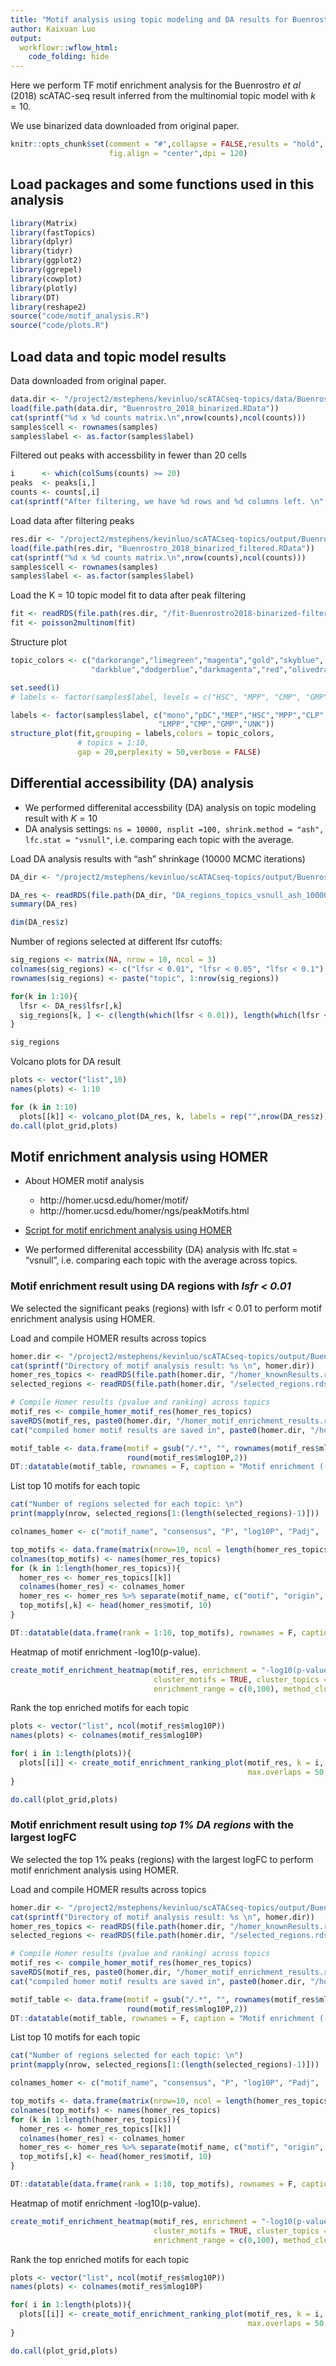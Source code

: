 ```yaml
---
title: "Motif analysis using topic modeling and DA results for Buenrostro *et al* (2018) scATAC-seq result"
author: Kaixuan Luo
output:
  workflowr::wflow_html:
    code_folding: hide
---
```


Here we perform TF motif enrichment analysis
for the Buenrostro *et al* (2018) scATAC-seq result inferred 
from the multinomial topic model with $k = 10$.

We use binarized data downloaded from original paper.

```r
knitr::opts_chunk$set(comment = "#",collapse = FALSE,results = "hold",
                      fig.align = "center",dpi = 120)
```

## Load packages and some functions used in this analysis
```r
library(Matrix)
library(fastTopics)
library(dplyr)
library(tidyr)
library(ggplot2)
library(ggrepel)
library(cowplot)
library(plotly)
library(DT)
library(reshape2)
source("code/motif_analysis.R")
source("code/plots.R")
```

## Load data and topic model results

Data downloaded from original paper.
```r
data.dir <- "/project2/mstephens/kevinluo/scATACseq-topics/data/Buenrostro_2018/processed_data/"
load(file.path(data.dir, "Buenrostro_2018_binarized.RData"))
cat(sprintf("%d x %d counts matrix.\n",nrow(counts),ncol(counts)))
samples$cell <- rownames(samples)
samples$label <- as.factor(samples$label)
```

Filtered out peaks with accessbility in fewer than 20 cells
```r
i      <- which(colSums(counts) >= 20)
peaks  <- peaks[i,]
counts <- counts[,i]
cat(sprintf("After filtering, we have %d rows and %d columns left. \n",nrow(counts),ncol(counts)))
```

Load data after filtering peaks
```r
res.dir <- "/project2/mstephens/kevinluo/scATACseq-topics/output/Buenrostro_2018/binarized/filtered_peaks"
load(file.path(res.dir, "Buenrostro_2018_binarized_filtered.RData"))
cat(sprintf("%d x %d counts matrix.\n",nrow(counts),ncol(counts)))
samples$cell <- rownames(samples)
samples$label <- as.factor(samples$label)
```

Load the K = 10 topic model fit to data after peak filtering
```r
fit <- readRDS(file.path(res.dir, "/fit-Buenrostro2018-binarized-filtered-scd-ex-k=10.rds"))$fit
fit <- poisson2multinom(fit)
```

Structure plot
```r
topic_colors <- c("darkorange","limegreen","magenta","gold","skyblue",
                  "darkblue","dodgerblue","darkmagenta","red","olivedrab")

set.seed(1)
# labels <- factor(samples$label, levels = c("HSC", "MPP", "CMP", "GMP", "mono", "MEP", "LMPP", "CLP", "pDC", "UNK"))

labels <- factor(samples$label, c("mono","pDC","MEP","HSC","MPP","CLP",
                                 "LMPP","CMP","GMP","UNK"))
structure_plot(fit,grouping = labels,colors = topic_colors,
               # topics = 1:10,
               gap = 20,perplexity = 50,verbose = FALSE)

```

## Differential accessibility (DA) analysis

  * We performed differenital accessbility (DA) analysis on topic modeling result with $K = 10$
  * DA analysis settings: `ns = 10000, nsplit =100, shrink.method = "ash", lfc.stat = "vsnull"`, i.e. comparing each topic with the average.  

Load DA analysis results with "ash" shrinkage (10000 MCMC iterations)

```r
DA_dir <- "/project2/mstephens/kevinluo/scATACseq-topics/output/Buenrostro_2018/binarized/filtered_peaks/DAanalysis-Buenrostro2018-k=10"

DA_res <- readRDS(file.path(DA_dir, "DA_regions_topics_vsnull_ash_10000iters.rds"))
summary(DA_res)

dim(DA_res$z)
```


Number of regions selected at different lfsr cutoffs:
```r
sig_regions <- matrix(NA, nrow = 10, ncol = 3)
colnames(sig_regions) <- c("lfsr < 0.01", "lfsr < 0.05", "lfsr < 0.1")
rownames(sig_regions) <- paste("topic", 1:nrow(sig_regions))

for(k in 1:10){
  lfsr <- DA_res$lfsr[,k]
  sig_regions[k, ] <- c(length(which(lfsr < 0.01)), length(which(lfsr < 0.05)), length(which(lfsr < 0.1)))
}

sig_regions
```


Volcano plots for DA result
```r
plots <- vector("list",10)
names(plots) <- 1:10

for (k in 1:10)
  plots[[k]] <- volcano_plot(DA_res, k, labels = rep("",nrow(DA_res$z)))
do.call(plot_grid,plots)

```

## Motif enrichment analysis using HOMER

  * About HOMER motif analysis
    - http://homer.ucsd.edu/homer/motif/
    - http://homer.ucsd.edu/homer/ngs/peakMotifs.html

  * [Script for motif enrichment analysis using HOMER](https://github.com/stephenslab/scATACseq-topics/blob/master/scripts/postfit_motif_analysis_Buenrostro2018.R)

  * We performed differenital accessbility (DA) analysis with lfc.stat = "vsnull", i.e. comparing each topic with the average across topics.  
  
### Motif enrichment result using DA regions with *lsfr < 0.01*

We selected the significant peaks (regions) with lsfr < 0.01 to perform motif enrichment analysis using HOMER.

Load and compile HOMER results across topics
```r
homer.dir <- "/project2/mstephens/kevinluo/scATACseq-topics/output/Buenrostro_2018/binarized/filtered_peaks/motifanalysis-Buenrostro2018-k=10-vsnull-ash/HOMER/DA_lfsr_0.01_regions"
cat(sprintf("Directory of motif analysis result: %s \n", homer.dir))
homer_res_topics <- readRDS(file.path(homer.dir, "/homer_knownResults.rds"))
selected_regions <- readRDS(file.path(homer.dir, "/selected_regions.rds"))

# Compile Homer results (pvalue and ranking) across topics
motif_res <- compile_homer_motif_res(homer_res_topics)
saveRDS(motif_res, paste0(homer.dir, "/homer_motif_enrichment_results.rds"))
cat("compiled homer motif results are saved in", paste0(homer.dir, "/homer_motif_enrichment_results.rds \n"))
```

```r
motif_table <- data.frame(motif = gsub("/.*", "", rownames(motif_res$mlog10P)),
                          round(motif_res$mlog10P,2))
DT::datatable(motif_table, rownames = F, caption = "Motif enrichment (-log10P)")
```

List top 10 motifs for each topic
```r
cat("Number of regions selected for each topic: \n")
print(mapply(nrow, selected_regions[1:(length(selected_regions)-1)]))

colnames_homer <- c("motif_name", "consensus", "P", "log10P", "Padj",  "num_target", "percent_target", "num_bg", "percent_bg")

top_motifs <- data.frame(matrix(nrow=10, ncol = length(homer_res_topics)))
colnames(top_motifs) <- names(homer_res_topics)
for (k in 1:length(homer_res_topics)){
  homer_res <- homer_res_topics[[k]]
  colnames(homer_res) <- colnames_homer
  homer_res <- homer_res %>% separate(motif_name, c("motif", "origin", "database"), "/")
  top_motifs[,k] <- head(homer_res$motif, 10)
}

DT::datatable(data.frame(rank = 1:10, top_motifs), rownames = F, caption = "Top 10 motifs enriched in each topic.")

```

Heatmap of motif enrichment -log10(p-value). 
```r
create_motif_enrichment_heatmap(motif_res, enrichment = "-log10(p-value)", 
                                cluster_motifs = TRUE, cluster_topics = TRUE, motif_filter = 10, horizontal = FALSE,
                                enrichment_range = c(0,100), method_cluster = "average", font.size.motifs = 4, font.size.topics = 9)
```

Rank the top enriched motifs for each topic
```r
plots <- vector("list", ncol(motif_res$mlog10P))
names(plots) <- colnames(motif_res$mlog10P)

for( i in 1:length(plots)){
  plots[[i]] <- create_motif_enrichment_ranking_plot(motif_res, k = i, 
                                                     max.overlaps = 50, subsample = FALSE)
}

do.call(plot_grid,plots)
```


### Motif enrichment result using *top 1% DA regions* with the largest logFC

We selected the top 1% peaks (regions) with the largest logFC to perform motif enrichment analysis using HOMER.

Load and compile HOMER results across topics
```r
homer.dir <- "/project2/mstephens/kevinluo/scATACseq-topics/output/Buenrostro_2018/binarized/filtered_peaks/motifanalysis-Buenrostro2018-k=10-vsnull-ash/HOMER/DA_top1percent_regions"
cat(sprintf("Directory of motif analysis result: %s \n", homer.dir))
homer_res_topics <- readRDS(file.path(homer.dir, "/homer_knownResults.rds"))
selected_regions <- readRDS(file.path(homer.dir, "/selected_regions.rds"))

# Compile Homer results (pvalue and ranking) across topics
motif_res <- compile_homer_motif_res(homer_res_topics)
saveRDS(motif_res, paste0(homer.dir, "/homer_motif_enrichment_results.rds"))
cat("compiled homer motif results are saved in", paste0(homer.dir, "/homer_motif_enrichment_results.rds \n"))
```

```r
motif_table <- data.frame(motif = gsub("/.*", "", rownames(motif_res$mlog10P)),
                          round(motif_res$mlog10P,2))
DT::datatable(motif_table, rownames = F, caption = "Motif enrichment (-log10P)")
```

List top 10 motifs for each topic
```r
cat("Number of regions selected for each topic: \n")
print(mapply(nrow, selected_regions[1:(length(selected_regions)-1)]))

colnames_homer <- c("motif_name", "consensus", "P", "log10P", "Padj",  "num_target", "percent_target", "num_bg", "percent_bg")

top_motifs <- data.frame(matrix(nrow=10, ncol = length(homer_res_topics)))
colnames(top_motifs) <- names(homer_res_topics)
for (k in 1:length(homer_res_topics)){
  homer_res <- homer_res_topics[[k]]
  colnames(homer_res) <- colnames_homer
  homer_res <- homer_res %>% separate(motif_name, c("motif", "origin", "database"), "/")
  top_motifs[,k] <- head(homer_res$motif, 10)
}

DT::datatable(data.frame(rank = 1:10, top_motifs), rownames = F, caption = "Top 10 motifs enriched in each topic.")

```

Heatmap of motif enrichment -log10(p-value). 
```r
create_motif_enrichment_heatmap(motif_res, enrichment = "-log10(p-value)", 
                                cluster_motifs = TRUE, cluster_topics = TRUE, motif_filter = 10, horizontal = FALSE,
                                enrichment_range = c(0,100), method_cluster = "average", font.size.motifs = 4, font.size.topics = 9)
```

Rank the top enriched motifs for each topic
```r
plots <- vector("list", ncol(motif_res$mlog10P))
names(plots) <- colnames(motif_res$mlog10P)

for( i in 1:length(plots)){
  plots[[i]] <- create_motif_enrichment_ranking_plot(motif_res, k = i, 
                                                     max.overlaps = 50, subsample = FALSE)
}

do.call(plot_grid,plots)
```
